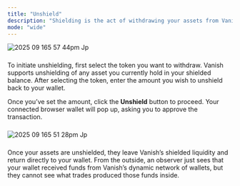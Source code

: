 ```yaml
---
title: "Unshield"
description: "Shielding is the act of withdrawing your assets from Vanish’s shielded pool. "
mode: "wide"
---
```


![2025 09 165 57 44pm Jp](/images/2025-09-165.57.44pm.jpg)

### 

To initiate unshielding, first select the token you want to withdraw. Vanish supports unshielding of any asset you currently hold in your shielded balance. After selecting the token, enter the amount you wish to unshield back to your wallet.

Once you’ve set the amount, click the **Unshield** button to proceed. Your connected browser wallet will pop up, asking you to approve the transaction.

### 

![2025 09 165 51 28pm Jp](/images/2025-09-165.51.28pm.jpg)

### 

Once your assets are unshielded, they leave Vanish’s shielded liquidity and return directly to your wallet. From the outside, an observer just sees that your wallet received funds from Vanish’s dynamic network of wallets, but they cannot see what trades produced those funds inside.